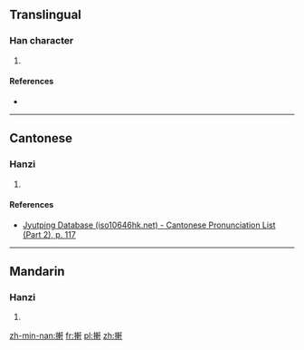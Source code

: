 ==Translingual==

===Han character===
{{Han char|rn=64|rad=手|as=10|sn=13|four=51040|canj=QJJJ|ids=⿰扌軒}}

# {{defn|Han|sort=手10}}

====References====
* {{Han ref|kx=0447.110|dkj=12490|dj=0798.030|hdz=31929.080|uh=641F|ud=25631|bh=DDA3|bd=56739}}

----

==Cantonese==

===Hanzi===
{{yue-hanzi|jyut=[[hin2]]|y=hin2}}

# {{defn|lang=yue|sort=手10}}

====References====
* [http://www.iso10646hk.net/jp/document/download.jsp Jyutping Database (iso10646hk.net) - Cantonese Pronunciation List (Part 2), p. 117]

----

==Mandarin==

===Hanzi===
{{cmn-hanzi|pin=[[xiǎn]] ([[xian3]])|wg=hsien<sup>3</sup>}}

# {{defn|lang=cmn|sort=手10}}

[[zh-min-nan:搟]]
[[fr:搟]]
[[pl:搟]]
[[zh:搟]]